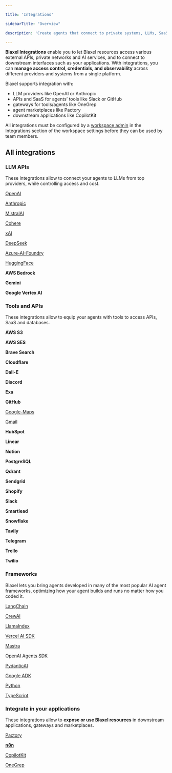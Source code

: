 ```yaml
---

title: 'Integrations'

sidebarTitle: "Overview"

description: 'Create agents that connect to private systems, LLMs, SaaS, databases, and APIs.'

---
```


**Blaxel Integrations** enable you to let Blaxel resources access various external APIs, private networks and AI services, and to connect to downstream interfaces such as your applications. With integrations, you can **manage access control, credentials, and observability** across different providers and systems from a single platform.

Blaxel supports integration with:

- LLM providers like OpenAI or Anthropic
- APIs and SaaS for agents’ tools like Slack or GitHub
- gateways for tools/agents like OneGrep
- agent marketplaces like Pactory
- downstream applications like CopilotKit

All integrations must be configured by a [workspace admin](Security/Workspace-access-control) in the Integrations section of the workspace settings before they can be used by team members.

## All integrations

### LLM APIs

These integrations allow to connect your agents to LLMs from top providers, while controlling access and cost.

[OpenAI](Integrations/OpenAI)

[Anthropic](Integrations/Anthropic)

[MistralAI](Integrations/MistralAI)

[Cohere](Integrations/Cohere)

[xAI](Integrations/xAI)

[DeepSeek](Integrations/DeepSeek)

[Azure-AI-Foundry](Integrations/Azure-AI-Foundry)

[HuggingFace](Integrations/HuggingFace)

**AWS Bedrock**

**Gemini**

**Google Vertex AI**

### Tools and APIs

These integrations allow to equip your agents with tools to access APIs, SaaS and databases.

**AWS S3**

**AWS SES**

**Brave Search**

**Cloudflare**

**Dall-E**

**Discord**

**Exa**

**GitHub**

[Google-Maps](Integrations/Google-Maps)

[Gmail](Integrations/Gmail)

**HubSpot**

**Linear**

**Notion**

**PostgreSQL**

**Qdrant**

**Sendgrid**

**Shopify**

**Slack**

**Smartlead**

**Snowflake**

**Tavily**

**Telegram**

**Trello**

**Twilio**

### Frameworks

Blaxel lets you bring agents developed in many of the most popular AI agent frameworks, optimizing how your agent builds and runs no matter how you coded it.

[LangChain](Frameworks/LangChain)

[CrewAI](https://www.notion.so/19a47e47b1ea80dfb8bdd8c8d77bb8bb?pvs=21)

[LlamaIndex](Frameworks/LlamaIndex)

[Vercel AI SDK](Frameworks/Vercel-AI)

[Mastra](Frameworks/Mastra)

[OpenAI Agents SDK](Frameworks/OpenAI-Agents)

[PydanticAI](Frameworks/PydanticAI)

[Google ADK](Frameworks/ADK)

[Python](Agents/Develop-an-agent-py)

[TypeScript](Agents/Develop-an-agent-ts)

### Integrate in your applications

These integrations allow to **expose or use Blaxel resources** in downstream applications, gateways and marketplaces.

[Pactory](Integrations/Pactory)

[**n8n**](Agents/Integrate-in-apps/n8n)

[CopilotKit](Agents/Integrate-in-apps/CopilotKit)

[OneGrep](Functions/Integrate-in-apps/OneGrep)